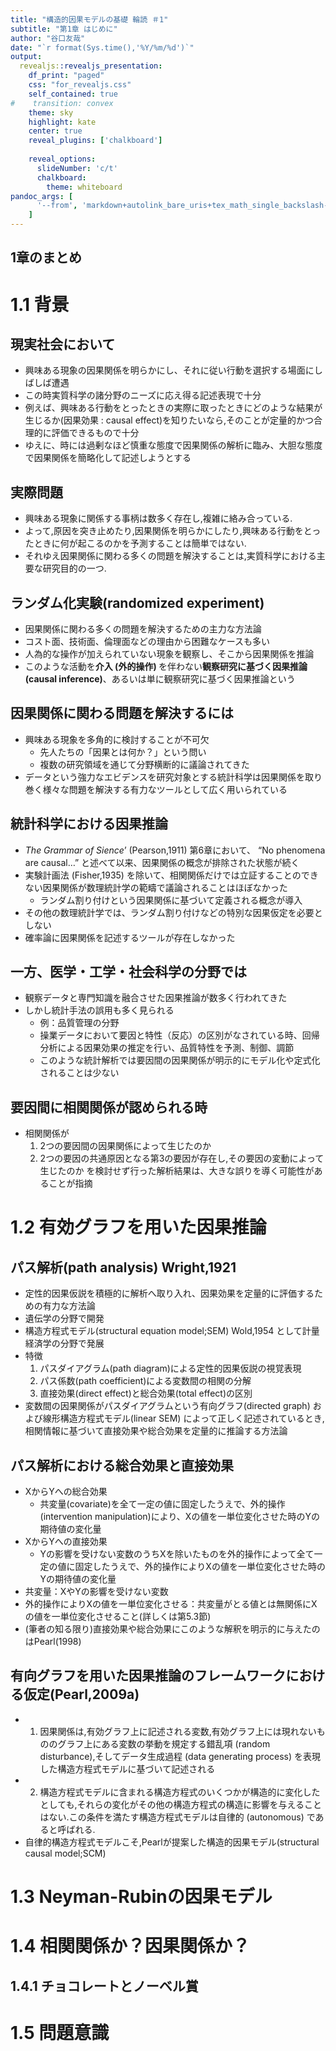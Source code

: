 ```yaml
---
title: "構造的因果モデルの基礎 輪読 ＃1"
subtitle: "第1章 はじめに"
author: "谷口友哉"
date: "`r format(Sys.time(),'%Y/%m/%d')`"
output:
  revealjs::revealjs_presentation:
    df_print: "paged"
    css: "for_revealjs.css"
    self_contained: true
#    transition: convex
    theme: sky
    highlight: kate
    center: true
    reveal_plugins: ['chalkboard']
    
    reveal_options:
      slideNumber: 'c/t'
      chalkboard:
        theme: whiteboard
pandoc_args: [
      '--from', 'markdown+autolink_bare_uris+tex_math_single_backslash-implicit_figures'
    ]
---
```


## 1章のまとめ {#summary}




# 1.1 背景

## 現実社会において

* 興味ある現象の因果関係を明らかにし、それに従い行動を選択する場面にしばしば遭遇
* この時実質科学の諸分野のニーズに応え得る記述表現で十分
* 例えば、興味ある行動をとったときの実際に取ったときにどのような結果が生じるか(因果効果 : causal effect)を知りたいなら,そのことが定量的かつ合理的に評価できるもので十分
* ゆえに、時には過剰なほど慎重な態度で因果関係の解析に臨み、大胆な態度で因果関係を簡略化して記述しようとする

## 実際問題

* 興味ある現象に関係する事柄は数多く存在し,複雑に絡み合っている.
* よって,原因を突き止めたり,因果関係を明らかにしたり,興味ある行動をとったときに何が起こるのかを予測することは簡単ではない.
* それゆえ因果関係に関わる多くの問題を解決することは,実質科学における主要な研究目的の一つ.

## ランダム化実験(randomized experiment)

* 因果関係に関わる多くの問題を解決するための主力な方法論
* コスト面、技術面、倫理面などの理由から困難なケースも多い
* 人為的な操作が加えられていない現象を観察し、そこから因果関係を推論
* このような活動を**介入 (外的操作) **を伴わない**観察研究に基づく因果推論 (causal inference)**、あるいは単に観察研究に基づく因果推論という

## 因果関係に関わる問題を解決するには

* 興味ある現象を多角的に検討することが不可欠
  * 先人たちの「因果とは何か？」という問い
  * 複数の研究領域を通じて分野横断的に議論されてきた
* データという強力なエビデンスを研究対象とする統計科学は因果関係を取り巻く様々な問題を解決する有力なツールとして広く用いられている

## 統計科学における因果推論

* *The Grammar of  Sience*' (Pearson,1911) 第6章において、
"No phenomena are causal..." と述べて以来、因果関係の概念が排除された状態が続く
* 実験計画法 (Fisher,1935) を除いて、相関関係だけでは立証することのできない因果関係が数理統計学の範疇で議論されることはほぼなかった
  * ランダム割り付けという因果関係に基づいて定義される概念が導入
* その他の数理統計学では、ランダム割り付けなどの特別な因果仮定を必要としない
* 確率論に因果関係を記述するツールが存在しなかった

## 一方、医学・工学・社会科学の分野では

* 観察データと専門知識を融合させた因果推論が数多く行われてきた
* しかし統計手法の誤用も多く見られる
  * 例：品質管理の分野
  * 操業データにおいて要因と特性（反応）の区別がなされている時、回帰分析による因果効果の推定を行い、品質特性を予測、制御、調節
  * このような統計解析では要因間の因果関係が明示的にモデル化や定式化されることは少ない

## 要因間に相関関係が認められる時

* 相関関係が
  (1) 2つの要因間の因果関係によって生じたのか
  (2) 2つの要因の共通原因となる第3の要因が存在し,その要因の変動によって生じたのか
  を検討せず行った解析結果は、大きな誤りを導く可能性があることが指摘

# 1.2 有効グラフを用いた因果推論

## パス解析(path analysis) Wright,1921

* 定性的因果仮説を積極的に解析へ取り入れ、因果効果を定量的に評価するための有力な方法論
* 遺伝学の分野で開発
* 構造方程式モデル(structural equation model;SEM) Wold,1954 として計量経済学の分野で発展
* 特徴
  (1) パスダイアグラム(path diagram)による定性的因果仮説の視覚表現
  (2) パス係数(path coefficient)による変数間の相関の分解
  (3) 直接効果(direct effect)と総合効果(total effect)の区別

* 変数間の因果関係がパスダイアグラムという有向グラフ(directed graph) および線形構造方程式モデル(linear SEM) によって正しく記述されているとき,相関情報に基づいて直接効果や総合効果を定量的に推論する方法論

## パス解析における総合効果と直接効果

* XからYへの総合効果
  * 共変量(covariate)を全て一定の値に固定したうえで、外的操作(intervention manipulation)により、Xの値を一単位変化させた時のYの期待値の変化量
* XからYへの直接効果
  * Yの影響を受けない変数のうちXを除いたものを外的操作によって全て一定の値に固定したうえで、外的操作によりXの値を一単位変化させた時のYの期待値の変化量

* 共変量：XやYの影響を受けない変数
* 外的操作によりXの値を一単位変化させる：共変量がとる値とは無関係にXの値を一単位変化させること(詳しくは第5.3節)
* (筆者の知る限り)直接効果や総合効果にこのような解釈を明示的に与えたのはPearl(1998)

##  有向グラフを用いた因果推論のフレームワークにおける仮定(Pearl,2009a)

* (1) 因果関係は,有効グラフ上に記述される変数,有効グラフ上には現れないもののグラフ上にある変数の挙動を規定する錯乱項 (random disturbance),そしてデータ生成過程 (data generating process) を表現した構造方程式モデルに基づいて記述される
* (2) 構造方程式モデルに含まれる構造方程式のいくつかが構造的に変化したとしても,それらの変化がその他の構造方程式の構造に影響を与えることはない.この条件を満たす構造方程式モデルは自律的 (autonomous) であると呼ばれる.
* 自律的構造方程式モデルこそ,Pearlが提案した構造的因果モデル(structural causal model;SCM)

# 1.3 Neyman-Rubinの因果モデル




# 1.4 相関関係か？因果関係か？

## 1.4.1 チョコレートとノーベル賞

# 1.5 問題意識





